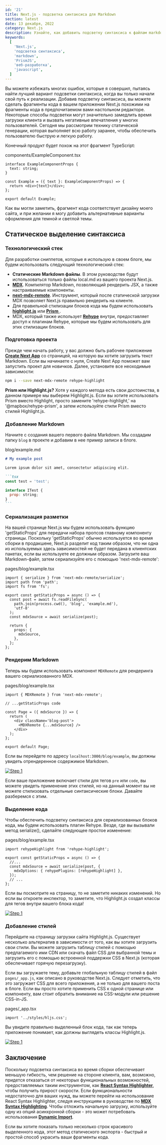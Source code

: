 ```yaml
---
id: '21'
title: Next.js - подсветка синтаксиса для Markdown
section: latest
date: 13 декабря, 2022
category: Next.js
description: Узнайте, как добавить подсветку синтаксиса к файлам markdown в приложении Next.js, используя библиотеку, такую как highlight.js.
keywords:
  [
    'Next.js',
    'подсветка синтаксиса',
    'markdown',
    'PrismJS',
    'веб-разработка',
    'javascript',
  ]
---
```


Вы можете избежать многих ошибок, которые я совершил, пытаясь найти лучший вариант подсветки синтаксиса, когда вы только начали свой путь к реализации. Добавив подсветку синтаксиса, вы можете сделать фрагменты кода в вашем приложении Next.js похожими на фрагменты кода в предпочитаемом вами настольном редакторе. Некоторые способы подсветки могут значительно замедлить время загрузки клиента и вызвать негативные впечатления у многих пользователей. Сегодня мы рассмотрим технику статической генерации, которая выполняет всю работу заранее, чтобы обеспечить пользователю быструю и легкую работу.

Конечный продукт будет похож на этот фрагмент TypeScript:

<PostCodeHeader>
  components/ExampleComponent.tsx
</PostCodeHeader>

```tsx
interface ExampleComponentProps {
  text: string;
}

const Example = ({ text }: ExampleComponentProps) => {
  return <div>{text}</div>;
};

export default Example;
```

Как вы могли заметить, фрагмент кода соответствует дизайну моего сайта, и при желании я могу добавить альтернативные варианты оформления для темной и светлой темы.

## Статическое выделение синтаксиса

### Технологический стек

Для разработки сниппетов, которые я использую в своем блоге, мы будем использовать следующий технологический стек:

- **Статические Markdown файлы**. В этом руководстве будут использоваться только файлы local.md из вашего проекта Next.js.
- <a href='https://mdxjs.com/' target='_blank' ><strong>MDX</strong></a>. Компилятор Markdown, позволяющий рендерить JSX, а также настраиваемые компоненты.
- <a href='https://github.com/hashicorp/next-mdx-remote' target='_blank'><strong>next-mdx-remote</strong></a>. Инструмент, который после статической загрузки MDX позволяет Next.js правильно рендерить на клиенте.
- Для правильной стилизации блоков кода мы будем использовать <a href='https://highlightjs.org/' target='_blank'><strong>highlight.js</strong></a> или <a href='https://prismjs.com/' target='_blank' > <strong>Prism</strong> </a>.
- MDX, который также использует <a href='https://github.com/rehypejs/rehype' target='_blank'><strong>Rehype</strong></a> внутри, предоставляет доступ к плагинам Rehype, которые мы будем использовать для этих стилизации блоков.

### Подготовка проекта

Прежде чем начать работу, у вас должно быть рабочее приложение <a href='https://nextjs.org/docs/api-reference/create-next-app' target='_blank'> <strong>Create Next App</strong></a> со страницей, на которую вы хотите загрузить текст Markdown. Если вы начинаете с нуля, Create Next App поможет вам запустить проект для новичков. Далее, установите все неоходимые зависимости:

```bash
npm i --save next-mdx-remote rehype-highlight
```

**Prism или Highlight.js?** Хотя у каждого метода есть свои достоинства, в данном примере мы выберем Highlight.js. Если вы хотите использовать Prism вместо Highlight, просто замените 'rehype-highlight,' на '@mapbox/rehype-prism', а затем используйте стили Prism вместо стилей Highlight.js.

### Добавление Markdown

Начните с создания вашего первого файла Markdown. Мы создадим папку `blog` в проекте и добавим в нее пример записи в блоге.

<PostCodeHeader>
  blog/example.md
</PostCodeHeader>

````md
# My example post

Lorem ipsum dolor sit amet, consectetur adipiscing elit.

```tsx
const test = 'test';

interface ITest {
  prop: string;
}
```
````

### Сериализация разметки

На вашей странице Next.js мы будем использовать функцию 'getStaticProps' для передачи набора пропсов главному компоненту страницы. Поскольку 'getStaticProps' обычно используется во время сборки в продакшене, Next.js разделит код таким образом, что ни одна из используемых здесь зависимостей не будет передана в клиентских пакетах, если вы используете ее должным образом. Загрузите ваш Markdown-файл, затем сериализуйте его с помощью 'next-mdx-remote':

<PostCodeHeader>
  pages/blog/example.tsx
</PostCodeHeader>

```tsx
import { serialize } from 'next-mdx-remote/serialize';
import path from 'path';
import fs from 'fs';

export const getStaticProps = async () => {
  const post = await fs.readFileSync(
    path.join(process.cwd(), 'blog', 'example.md'),
    'utf-8'
  );
  const mdxSource = await serialize(post);

  return {
    props: {
      mdxSource,
    },
  };
};
```

### Рендерим Markdown

Теперь мы будем использовать компонент `MDXRemote` для рендеринга вашего сериализованного MDX.

<PostCodeHeader>
  pages/blog/example.tsx
</PostCodeHeader>

```tsx
import { MDXRemote } from 'next-mdx-remote';

// ...getStaticProps code

const Page = ({ mdxSource }) => {
  return (
    <div className='blog-post'>
      <MDXRemote {...mdxSource} />
    </div>
  );
};

export default Page;
```

Если вы перейдете по адресу `localhost:3000/blog/example`, вы должны увидеть отрендеренное содержимое Markdown.

<a href='https://res.cloudinary.com/deihopdzq/image/upload/v1670959749/itsygankov.com/Next.js%20-%20static%20syntax%20highlighting%20for%20Markdown/1_hmiotv.png' target='_blank'><img src='https://res.cloudinary.com/deihopdzq/image/upload/v1670959749/itsygankov.com/Next.js%20-%20static%20syntax%20highlighting%20for%20Markdown/1_hmiotv.png' alt='Step 1'/></a>

Если ваше приложение включает стили для тегов `pre` или `code`, вы можете увидеть применение этих стилей, но на данный момент вы не можете стилизовать отдельные синтаксические блоки. Давайте разберемся с этим.

### Выделение кода

Чтобы обеспечить подсветку синтаксиса для сериализованных блоков кода, мы будем использовать плагин Rehype. Везде, где вы вызывали метод serialize(), сделайте следующее простое изменение:

<PostCodeHeader>
  pages/blog/example.tsx
</PostCodeHeader>

```tsx
import rehypeHighlight from 'rehype-highlight';

export const getStaticProps = async () => {
  //...
  const mdxSource = await serialize(post, {
    mdxOptions: { rehypePlugins: [rehypeHighlight] },
  });
  // ...
};
```

Если вы посмотрите на страницу, то не заметите никаких изменений. Но если вы откроете инспектор, то заметите, что Highlight.js создал классы для тегов внутри вашего блока кода!

<a href='https://res.cloudinary.com/deihopdzq/image/upload/v1670959785/itsygankov.com/Next.js%20-%20static%20syntax%20highlighting%20for%20Markdown/2_v1mvha.png' target='_blank'><img src='https://res.cloudinary.com/deihopdzq/image/upload/v1670959785/itsygankov.com/Next.js%20-%20static%20syntax%20highlighting%20for%20Markdown/2_v1mvha.png' alt='Step 1'/></a>

### Добавление стилей

Перейдите на страницу загрузки сайта Highlight.js. Существует несколько альтернатив в зависимости от того, как вы хотите загрузить свои стили. Вы можете загрузить таблицу стилей с помощью предлагаемого ими CDN или скачать файл CSS для выбранной темы и загрузить его с помощью встроенной поддержки CSS в Next.js (которая обеспечивает горячую перезагрузку).

Если вы загружаете тему, добавьте глобальную таблицу стилей в файл `pages/_app.js`, как описано в руководстве Next.js. Следует отметить, что это загружает CSS для всего приложения, а не только для вашего поста в блоге. Если вы просто хотите применить CSS к одной странице или компоненту, вам стоит обратить внимание на CSS-модули или решение CSS-in-JS.

<PostCodeHeader>
  pages/_app.tsx
</PostCodeHeader>

```tsx
import '../styles/hljs.css';
```

Вы увидите правильно выделенный блок кода, так как теперь приложение понимает, как должны выглядеть классы Highlight.js.

<a href='https://res.cloudinary.com/deihopdzq/image/upload/v1670959785/itsygankov.com/Next.js%20-%20static%20syntax%20highlighting%20for%20Markdown/3_nkz33z.png' target='_blank'><img src='https://res.cloudinary.com/deihopdzq/image/upload/v1670959785/itsygankov.com/Next.js%20-%20static%20syntax%20highlighting%20for%20Markdown/3_nkz33z.png' alt='Step 1'/></a>

## Заключение

Поскольку подсветка синтаксиса во время сборки обеспечивает меньшую гибкость, чем решение на стороне клиента, вам, возможно, придется отказаться от некоторых функциональных возможностей, предоставляемых таким инструментом, как <a href='https://github.com/react-syntax-highlighter/react-syntax-highlighter' target='_blank'><strong>React Syntax Highlighter</strong></a>, чтобы получить прирост скорости. Если функциональности недостаточно для ваших нужд, вы можете перейти на использование React Syntax Highlighter, следуя инструкциям в руководстве по <a href='https://mdxjs.com/guides/syntax-highlighting/#syntax-highlighting-at-run-time' target='_blank'><strong>MDX Syntax Highlighting</strong></a>. Чтобы отложить начальную загрузку, используйте одну из опций асинхронной сборки - это может потребовать использования <a href='https://nextjs.org/docs/advanced-features/dynamic-import' target='_blank'><strong>Dynamic Import</strong></a>.

Если вы хотите показать только несколько строк красивого выделенного кода, этот метод статического экспорта - быстрый и простой способ украсить ваши фрагменты кода.
